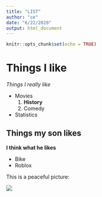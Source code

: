 ---
title: "LIST"
author: "ce"
date: "6/22/2020"
output: html_document
---

```{r setup, include=FALSE}
knitr::opts_chunk$set(echo = TRUE)
```

# Things I like

*Things I really like*

- Movies
  1. **History**
  2. Comedy
- Statistics

## Things my son likes

**I think what he likes**

- Bike
- Roblox

This is a peaceful picture:

![](../images/cloud.jpg)


```{r}

```

